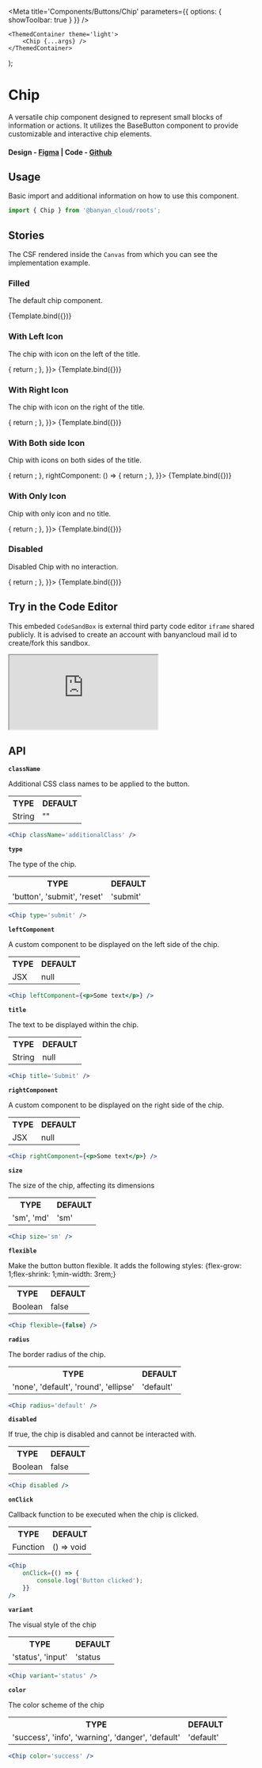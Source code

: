 

<Meta title='Components/Buttons/Chip' parameters={{ options: { showToolbar: true } }} />

	<ThemedContainer theme='light'>
		<Chip {...args} />
	</ThemedContainer>
);

# Chip

A versatile chip component designed to represent small blocks of information or actions. It utilizes the BaseButton component to provide customizable and interactive chip elements.

#### Design - [Figma](https://www.figma.com/file/e9opoAtQHBo4vFd6u0Co98/Component-Library?type=design&node-id=135-18700&mode=design&t=COZ0piydDEh1Sggi-0) | Code - [Github](https://github.com/banyandata-cloud/roots/tree/main/components/buttons/chip)

## Usage

Basic import and additional information on how to use this component.

```js
import { Chip } from '@banyan_cloud/roots';
```

## Stories

The CSF rendered inside the `Canvas` from which you can see the implementation example.

### Filled

The default chip component.

<Canvas>
	<Story
		name='Default Chip'
		args={{
			title: 'Chip Name',
			variant: 'contained',
			size: 'md',
			radius: 'default',
			color: 'default',
		}}>
		{Template.bind({})}
	</Story>
</Canvas>

### With Left Icon

The chip with icon on the left of the title.

<Canvas>
	<Story
		name='With Left Icon'
		args={{
			title: 'Chip Name',
			variant: 'contained',
			size: 'md',
			radius: 'default',
			color: 'default',
			leftComponent: () => {
				return <CopyIcon color='#ffffff' />;
			},
		}}>
		{Template.bind({})}
	</Story>
</Canvas>

### With Right Icon

The chip with icon on the right of the title.

<Canvas>
	<Story
		name='With Right Icon'
		args={{
			title: 'Chip Name',
			variant: 'contained',
			size: 'md',
			radius: 'default',
			color: 'default',
			rightComponent: () => {
				return <CopyIcon color='#ffffff' />;
			},
		}}>
		{Template.bind({})}
	</Story>
</Canvas>

### With Both side Icon

Chip with icons on both sides of the title.

<Canvas>
	<Story
		name='With both side icon'
		args={{
			title: 'Chip Name',
			variant: 'contained',
			size: 'md',
			radius: 'default',
			color: 'default',
			leftComponent: () => {
				return <CopyIcon color='#ffffff' />;
			},
			rightComponent: () => {
				return <ArrowIcon color='#ffffff' />;
			},
		}}>
		{Template.bind({})}
	</Story>
</Canvas>

### With Only Icon

Chip with only icon and no title.

<Canvas>
	<Story
		name='With only icon'
		args={{
			title: '',
			variant: 'contained',
			size: 'md',
			radius: 'default',
			color: 'default',
			leftComponent: () => {
				return <CalenderIcon color='#ffffff' />;
			},
		}}>
		{Template.bind({})}
	</Story>
</Canvas>

### Disabled

Disabled Chip with no interaction.

<Canvas>
	<Story
		name='Disabled'
		args={{
			title: 'Chip Name',
			variant: 'contained',
			size: 'md',
			radius: 'default',
			color: 'secondary',
			disabled: true,
			leftComponent: () => {
				return <CopyIcon color='#ffffff' />;
			},
		}}>
		{Template.bind({})}
	</Story>
</Canvas>

## Try in the Code Editor

This embeded `CodeSandBox` is external third party code editor `iframe` shared publicly. It is advised to create an account with banyancloud mail id to create/fork this sandbox.

<iframe
	src='https://codesandbox.io/embed/bitter-forest-y75dq3?fontsize=14&hidenavigation=1&theme=dark'
	style={{ width: '100%', height: '500px', border: 0, borderRadius: '4px', overflow: 'hidden' }}
	title='BanyanCloud - Chip'
	allow='accelerometer; ambient-light-sensor; camera; encrypted-media; geolocation; gyroscope; hid; microphone; midi; payment; usb; vr; xr-spatial-tracking'
	sandbox='allow-forms allow-modals allow-popups allow-presentation allow-same-origin allow-scripts'></iframe>

## API

**`className`**

Additional CSS class names to be applied to the button.

<table style={{ width: '100%' }}>
	<tr>
		<th style={{ textAlign: 'left', width: '50%' }}>TYPE</th>
		<th style={{ textAlign: 'left', width: '50%' }}>DEFAULT</th>
	</tr>
	<tr>
		<td>String</td>
		<td>""</td>
	</tr>
</table>

```jsx
<Chip className='additionalClass' />
```

**`type`**

The type of the chip.

<table style={{ width: '100%' }}>
	<tr>
		<th style={{ textAlign: 'left', width: '50%' }}>TYPE</th>
		<th style={{ textAlign: 'left', width: '50%' }}>DEFAULT</th>
	</tr>
	<tr>
		<td>'button', 'submit', 'reset'</td>
		<td>'submit'</td>
	</tr>
</table>

```jsx
<Chip type='submit' />
```

**`leftComponent`**

A custom component to be displayed on the left side of the chip.

<table style={{ width: '100%' }}>
	<tr>
		<th style={{ textAlign: 'left', width: '50%' }}>TYPE</th>
		<th style={{ textAlign: 'left', width: '50%' }}>DEFAULT</th>
	</tr>
	<tr>
		<td>JSX</td>
		<td>null</td>
	</tr>
</table>

```jsx
<Chip leftComponent={<p>Some text</p>} />
```

**`title`**

The text to be displayed within the chip.

<table style={{ width: '100%' }}>
	<tr>
		<th style={{ textAlign: 'left', width: '50%' }}>TYPE</th>
		<th style={{ textAlign: 'left', width: '50%' }}>DEFAULT</th>
	</tr>
	<tr>
		<td>String</td>
		<td>null</td>
	</tr>
</table>

```jsx
<Chip title='Submit' />
```

**`rightComponent`**

A custom component to be displayed on the right side of the chip.

<table style={{ width: '100%' }}>
	<tr>
		<th style={{ textAlign: 'left', width: '50%' }}>TYPE</th>
		<th style={{ textAlign: 'left', width: '50%' }}>DEFAULT</th>
	</tr>
	<tr>
		<td>JSX</td>
		<td>null</td>
	</tr>
</table>

```jsx
<Chip rightComponent={<p>Some text</p>} />
```

**`size`**

The size of the chip, affecting its dimensions

<table style={{ width: '100%' }}>
	<tr>
		<th style={{ textAlign: 'left', width: '50%' }}>TYPE</th>
		<th style={{ textAlign: 'left', width: '50%' }}>DEFAULT</th>
	</tr>
	<tr>
		<td>'sm', 'md'</td>
		<td>'sm'</td>
	</tr>
</table>

```jsx
<Chip size='sm' />
```

**`flexible`**

Make the button button flexible. It adds the following styles: {flex-grow: 1;flex-shrink: 1;min-width: 3rem;}

<table style={{ width: '100%' }}>
	<tr>
		<th style={{ textAlign: 'left', width: '50%' }}>TYPE</th>
		<th style={{ textAlign: 'left', width: '50%' }}>DEFAULT</th>
	</tr>
	<tr>
		<td>Boolean</td>
		<td>false</td>
	</tr>
</table>

```jsx
<Chip flexible={false} />
```

**`radius`**

The border radius of the chip.

<table style={{ width: '100%' }}>
	<tr>
		<th style={{ textAlign: 'left', width: '50%' }}>TYPE</th>
		<th style={{ textAlign: 'left', width: '50%' }}>DEFAULT</th>
	</tr>
	<tr>
		<td>'none', 'default', 'round', 'ellipse'</td>
		<td>'default'</td>
	</tr>
</table>

```jsx
<Chip radius='default' />
```

**`disabled`**

If true, the chip is disabled and cannot be interacted with.

<table style={{ width: '100%' }}>
	<tr>
		<th style={{ textAlign: 'left', width: '50%' }}>TYPE</th>
		<th style={{ textAlign: 'left', width: '50%' }}>DEFAULT</th>
	</tr>
	<tr>
		<td>Boolean</td>
		<td>false</td>
	</tr>
</table>

```jsx
<Chip disabled />
```

**`onClick`**

Callback function to be executed when the chip is clicked.

<table style={{ width: '100%' }}>
	<tr>
		<th style={{ textAlign: 'left', width: '50%' }}>TYPE</th>
		<th style={{ textAlign: 'left', width: '50%' }}>DEFAULT</th>
	</tr>
	<tr>
		<td>Function</td>
		<td>() => void</td>
	</tr>
</table>

```jsx
<Chip
	onClick={() => {
		console.log('Button clicked');
	}}
/>
```

**`variant`**

The visual style of the chip

<table style={{ width: '100%' }}>
	<tr>
		<th style={{ textAlign: 'left', width: '50%' }}>TYPE</th>
		<th style={{ textAlign: 'left', width: '50%' }}>DEFAULT</th>
	</tr>
	<tr>
		<td>'status', 'input'</td>
		<td>'status</td>
	</tr>
</table>

```jsx
<Chip variant='status' />
```

**`color`**

The color scheme of the chip

<table style={{ width: '100%' }}>
	<tr>
		<th style={{ textAlign: 'left', width: '50%' }}>TYPE</th>
		<th style={{ textAlign: 'left', width: '50%' }}>DEFAULT</th>
	</tr>
	<tr>
		<td>'success', 'info', 'warning', 'danger', 'default'</td>
		<td>'default'</td>
	</tr>
</table>

```jsx
<Chip color='success' />
```

